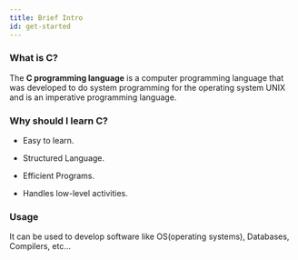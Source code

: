 ```yaml
---
title: Brief Intro
id: get-started
---
```


### What is C? ###

The **C programming language** is a computer programming language that was developed to do system programming for the operating system UNIX and is an imperative programming language.

### Why should I learn C? ###

* Easy to learn.

* Structured Language.

* Efficient Programs.

* Handles low-level activities.

### Usage ###

It can be used to develop software like OS(operating systems), Databases, Compilers, etc...
